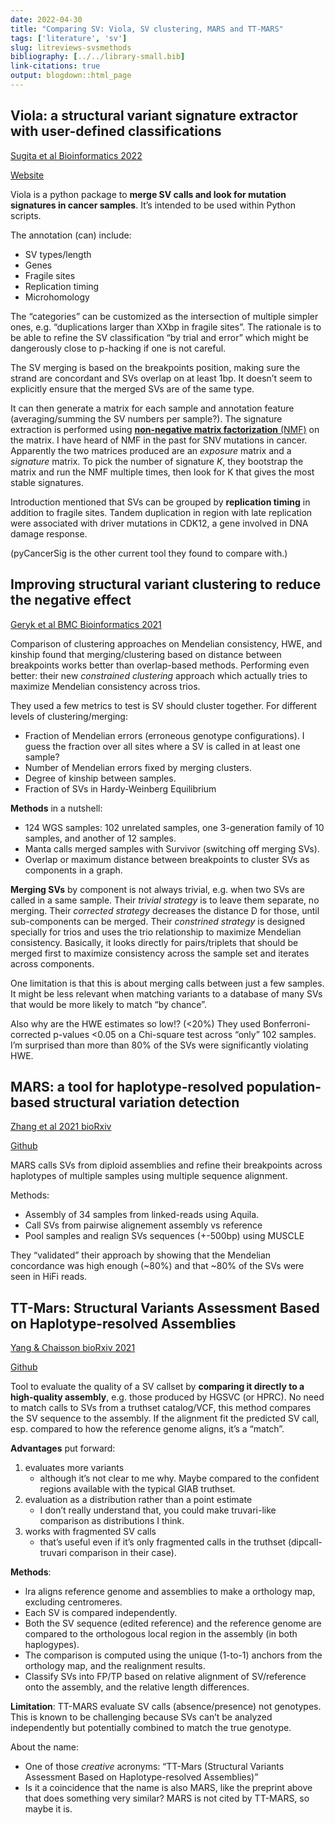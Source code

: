 ```yaml
---
date: 2022-04-30
title: "Comparing SV: Viola, SV clustering, MARS and TT-MARS"
tags: ['literature', 'sv']
slug: litreviews-svsmethods
bibliography: [../../library-small.bib]
link-citations: true
output: blogdown::html_page
---
```


## Viola: a structural variant signature extractor with user-defined classifications

[Sugita et al Bioinformatics 2022](https://www.doi.org/10.1093/bioinformatics/btab662)

[Website](https://dermasugita.github.io/ViolaDocs/docs/html/index.html)

Viola is a python package to **merge SV calls and look for mutation signatures in cancer samples**.
It's intended to be used within Python scripts.

The annotation (can) include:

- SV types/length
- Genes
- Fragile sites
- Replication timing
- Microhomology

The "categories" can be customized as the intersection of multiple simpler ones, e.g. "duplications larger than XXbp in fragile sites".
The rationale is to be able to refine the SV classification "by trial and error" which might be dangerously close to p-hacking if one is not careful.

The SV merging is based on the breakpoints position, making sure the strand are concordant and SVs overlap on at least 1bp.
It doesn't seem to explicitly ensure that the merged SVs are of the same type. 

It can then generate a matrix for each sample and annotation feature (averaging/summing the SV numbers per sample?).
The signature extraction is performed using [**non-negative matrix factorization** (NMF)](https://en.wikipedia.org/wiki/Non-negative_matrix_factorization) on the matrix.
I have heard of NMF in the past for SNV mutations in cancer. 
Apparently the two matrices produced are an *exposure* matrix and a *signature* matrix.
To pick the number of signature *K*, they bootstrap the matrix and run the NMF multiple times, then look for K that gives the most stable signatures.

Introduction mentioned that SVs can be grouped by **replication timing** in addition to fragile sites. 
Tandem duplication in region with late replication were associated with driver mutations in CDK12, a gene involved in DNA damage response.

(pyCancerSig is the other current tool they found to compare with.)

## Improving structural variant clustering to reduce the negative effect

[Geryk et al BMC Bioinformatics 2021](https://doi.org/10.1186/s12859-021-04374-3)

Comparison of clustering approaches on Mendelian consistency, HWE, and kinship found that merging/clustering based on distance between breakpoints works better than overlap-based methods.
Performing even better: their new *constrained clustering* approach which actually tries to maximize Mendelian consistency across trios.

They used a few metrics to test is SV should cluster together. For different levels of clustering/merging:

- Fraction of Mendelian errors (erroneous genotype configurations). I guess the fraction over all sites where a SV is called in at least one sample?
- Number of Mendelian errors fixed by merging clusters.
- Degree of kinship between samples.
- Fraction of SVs in Hardy-Weinberg Equilibrium

**Methods** in a nutshell:

- 124 WGS samples: 102 unrelated samples, one 3-generation family of 10 samples, and another of 12 samples.
- Manta calls merged samples with Survivor (switching off merging SVs).
- Overlap or maximum distance between breakpoints to cluster SVs as components in a graph.


**Merging SVs** by component is not always trivial, e.g. when two SVs are called in a same sample.
Their *trivial strategy* is to leave them separate, no merging.
Their *corrected strategy* decreases the distance D for those, until sub-components can be merged.
Their *constrined strategy* is designed specially for trios and uses the trio relationship to maximize Mendelian consistency.
Basically, it looks directly for pairs/triplets that should be merged first to maximize consistency across the sample set and iterates across components.

One limitation is that this is about merging calls between just a few samples. 
It might be less relevant when matching variants to a database of many SVs that would be more likely to match "by chance".

Also why are the HWE estimates so low!? (<20%)
They used Bonferroni-corrected p-values <0.05 on a Chi-square test across "only" 102 samples. 
I'm surprised than more than 80% of the SVs were significantly violating HWE.

## MARS: a tool for haplotype-resolved population-based structural variation detection

[Zhang et al 2021 bioRxiv](http://biorxiv.org/lookup/doi/10.1101/2021.09.27.462061)

[Github](https://github.com/maiziex/MARS)

MARS calls SVs from diploid assemblies and refine their breakpoints across haplotypes of multiple samples using multiple sequence alignment.

Methods:

- Assembly of 34 samples from linked-reads using Aquila.
- Call SVs from pairwise alignement assembly vs reference
- Pool samples and realign SVs sequences (+-500bp) using MUSCLE

They "validated" their approach by showing that the Mendelian concordance was high enough (~80%) and that ~80% of the SVs were seen in  HiFi reads.

## TT-Mars: Structural Variants Assessment Based on Haplotype-resolved Assemblies

[Yang & Chaisson bioRxiv 2021](http://biorxiv.org/lookup/doi/10.1101/2021.09.27.462044)

[Github](https://github.com/ChaissonLab/TT-Mars)

Tool to evaluate the quality of a SV callset by **comparing it directly to a high-quality assembly**, e.g. those produced by HGSVC (or HPRC).
No need to match calls to SVs from a truthset catalog/VCF, this method compares the SV sequence to the assembly.
If the alignment fit the predicted SV call, esp. compared to how the reference genome aligns, it's a "match".

**Advantages** put forward:

1. evaluates more variants
    - although it's not clear to me why. Maybe compared to the confident regions available with the typical GIAB truthset. 
1. evaluation as a distribution rather than a point estimate
	- I don't really understand that, you could make truvari-like comparison as distributions I think.
2. works with fragmented SV calls
    - that's useful even if it's only fragmented calls in the truthset (dipcall-truvari comparison in their case).

**Methods**: 

- lra aligns reference genome and assemblies to make a orthology map, excluding centromeres.
- Each SV is compared independently.
- Both the SV sequence (edited reference) and the reference genome are compared to the orthologous local region in the assembly (in both haplogypes).
- The comparison is computed using the unique (1-to-1) anchors from the orthology map, and the realignment results.
- Classify SVs into FP/TP based on relative alignment of SV/reference onto the assembly, and the relative length differences.

**Limitation**: TT-MARS evaluate SV calls (absence/presence) not genotypes.
This is known to be challenging because SVs can't be analyzed independently but potentially combined to match the true genotype.

About the name:

- One of those *creative* acronyms: "TT-Mars (Structural Variants Assessment Based on Haplotype-resolved Assemblies)"
- Is it a coincidence that the name is also MARS, like the preprint above that does something very similar? MARS is not cited by TT-MARS, so maybe it is.
